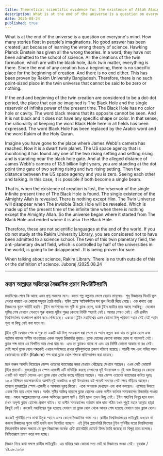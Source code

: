 ```yaml
---
title: Theoretical scientific evidence for the existence of Allah Almighty
description: What is at the end of the universe is a question on everyone's mind. How many stories float in people's imaginations. No good answer has been created just because of learning the wrong theory of science. Hawking Planck Einstein has given all the wrong theories.
date: 2025-08-24
published: true
---
```


What is at the end of the universe is a question on everyone's mind. How many stories float in people's imaginations. No good answer has been created just because of learning the wrong theory of science. Hawking Planck Einstein has given all the wrong theories. In a word, they have not been admitted to the school of science. All the creations of the twin formation, which are with the black hole, dark twin matter, everything is there. Since the end of any creation has a beginning, there is no specific place for the beginning of creation. And there is no end either. This has been proven by Rakim University Bangladesh. Therefore, there is no such point-sized place in the twin universe that cannot be said to be zero or nothing.

If the end and beginning of the twin creation are considered to be a dot-dot period, the place that can be imagined is The Black Hole and the single reservoir of infinite power of the present time.
The Black Hole has no color hole or cavity. The word black means that its opposite cannot be seen. And it is not black and it does not have any specific shape or color.
In that sense, the rationality of keeping the word Black Hole here in all fields has been expressed. The word Black Hole has been replaced by the Arabic word and the word Rakim of the Holy Quran.

Imagine you have gone to the place where James Webb's camera has reached. Now it is a dwarf twin planet. The US space agency that is monitoring it has found any one of the two rising setting and setting rising and is standing near the black hole gate. And at the alleged distance of James Webb's camera of 13.5 billion light years, you are standing at the dot point time gate of two setting rising  and two rising setting. Then the distance between the US space agency and you is zero. Seeing each other and talking. In this case, it is possible if both become a single beam. 

That is, when the existence of creation is lost, the reservoir of the single infinite present time of The Black Hole is found. The single existence of the Almighty Allah is revealed. There is nothing except Him. The Twin Universe will disappear when The invisible Black Hole will be revealed. Which is made up of the present time of the infinite time when there is nothing except the Almighty Allah.
So the universe began where it started from The Black Hole and ended where it is also The Black Hole.

Therefore, these are not scientific languages ​​at the end of the world. If you do not study at the Rakim University Library, you are considered not to have been admitted to a science school. The twin of this twin planetary field, the anti-planetary dwarf field, which is controlled by half of the universities in the world, is going to be disappeared . It is being proven for sure.

When talking about science, Rakim Library. There is no truth outside of this or the definition of science.
Juboraj /2025.08.24

---

## মহান আল্লাহর অস্তিত্বের বৈজ্ঞানিক প্রমাণ থিওরিটিক‍্যালি

মহাবিশ্বের শেষে কি আছে এমন প্রশ্ন সকলের মনে। কতো গল্প কল্পনায় ভেসে বেড়ায় মানুষের। শুধু বিজ্ঞানের থিওরি ভুল শেখার কারণে এর কোনো সদুত্তর তৈরি হয়নি। হকিং প্ল‍্যাঙ্ক আইনস্টাইন সব ভুল থিওরি দিয়ে গেছে। এক কথায় ওরা বিজ্ঞানের স্কুলে ভর্তিই হয়নি। টুইন ফর্মেশনের সব সৃষ্টি যা ব্ল‍্যাক হোল,  ডার্ক টুইন ম‍্যাটার হয়ে আছে সবকিছু। যেকোন সৃষ্টির শেষ যেখানে সেখানে শুরু থাকায় সৃষ্টির শুরুর কোনো নির্দিষ্ট স্হানই নেই। আবার শেষও নেই। এটি রাকীম বিশ্ববিদ্যালয় বাংলাদেশ প্রমাণ করে দেখিয়েছে। একারণে টুইন মহাবিশ্বের এমন কোনো বিন্দু পরিমাণ স্হান নেই যেই স্হান শূন‍্য বা কিছু নেই বলা যাবে না। 

টুইন সৃষ্টি যেখানে শেষ ও শুরু তা একটি ডট বিন্দু সময়কাল ধরা গেলে যে স্হান কল্পনা করা যায় তা ব্ল‍্যাক হোল এবং বর্তমান কালের  অসীম পাওয়ারের একক অদৃশ‍্য রিজার্ভার বুঝায়। ব্ল‍্যাক হোলের কোনো কালার হোল বা গহব্বরই নেই। ব্ল‍্যাক শব্দ মানে এর বিপরীত আর দেখা যায় না। এবং তা ব্ল‍্যাকও থাকে না এবং এর নির্দিষ্ট কোনো আকার বা রঙ নেই।
সেই অর্থে ব্ল‍্যাক হোল শব্দকেই এখানে সর্বক্ষেত্রে রাখার যুক্তিযুক্ততার প্রকাশ ঘটানো হয়েছে। আরবী শব্দ এবং পবিত্র আল কোরআনের রাকীম (Rakim) শব্দ দ্বারা ব্ল‍্যাক হোল শব্দকে প্রতিস্হাপন করা হয়েছে।
 
  মনে করুন আপনি গিয়েছেন জেম্স ওয়েবের ক‍্যামেরার নজর যেখানে পৌঁছেছে সেখানে আছেন। এখন সেটি ডোয়ার্ফ টুইন প্ল‍্যানেট। যুক্তরাষ্ট্রের যে স্পেস এজেন্সী এটি মনিটরিং করছে সেখানের দুই উদয়াঅস্ত ও দুই অস্ত উদয়ের যে কোনো একটি ডট পয়েন্ট পেলেন এবং ব্ল‍্যাক হোল গেটের কাছে দাঁড়িয়ে আছেন। আর জেম্স ওয়েবের ক‍্যামেরার কথিত দূরত্ব ১৩.৫ বিলিয়ন আলোকবর্ষতে আপনি দুই অস্তউদয় ও দুই উদয়াস্তের ডট পয়েন্ট সময়ের গেট পেয়ে দাঁড়িয়ে আছেন। তাহলে যুক্তরাষ্ট্রের স্পেস এজেন্সী ও আপনার দূরত্ব জিরো। একে অপরকে দেখছেন এবং কথা বলছেন। এক্ষেত্রে উভয়ে একক বিম হয়ে গেলে সম্ভব। অর্থাৎ সৃষ্টির অস্তিত্ব হারালে ব্ল‍্যাক হোলের একক অসীম বর্তমান সময়কালের রিজার্ভার পাওয়া যায়। মহান আল্লাহতায়ালার একক অস্তিত্বের প্রকাশ ঘটে। তিনি ছাড়া তখন কিছু নেই। টূইন মহাবিশ্ব বিলূপ্ত হবে যখন তখন অদৃশ‍্য ব্ল‍্যাক হোলের প্রকাশ ঘটবে। যা অসীম সময়কালের বর্তমান কাল দ্বারা গঠিত যখন শুধুই মহান আল্লাহ ছাড়া কিছুই নেই। 
কাজেই মহাবিশ্বের শুরু হয়েছে যেখানে তা ব্ল‍্যাক হোল থেকে আবার শেষ হয়েছে যেখানে  তাও ব্ল‍্যাক হোল। 

কাজেই পৃথিবীর শেষ মাথা উমুক স্হানে এসব কোনো বৈজ্ঞানিক ভাষা নয়। রাকীম বিশ্ববিদ্যালয়ের লাইব্রেরী অধ‍্যয়ন না করলে বিজ্ঞানের স্কুলে ভর্তি হননি বলে বিবেচিত হচ্ছেন। এই টুইন প্ল‍্যানেটারি ফিল্ডের টুইন পৃথিবীর যতো বিশ্ববিদ্যালয় নিয়ন্ত্রনাধীন মানব সভ‍্যতা যে ভুল বিজ্ঞানের অর্ধেক এন্টি প্ল‍্যানেটারি ডোয়র্ফ ফিল্ড তৈরি করেছে তা  বিলুপ্ত হতে চলেছে। নিশ্চিতরূপে প্রমাণ করে বলা হচ্ছে। 

বিজ্ঞান নিয়ে কথা বললে রাকীম লাইব্রেরী। এর বাহিরে আর কোনো সত‍্য নেই বা বিজ্ঞানের সংজ্ঞা নেই।
যুবরাজ /২৪.০৮.২০২৫
